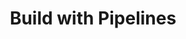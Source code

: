 ---
title: Build with Pipelines
pcx_content_type: navigation
sidebar:
  order: 3
  group:
    hideIndex: true
---